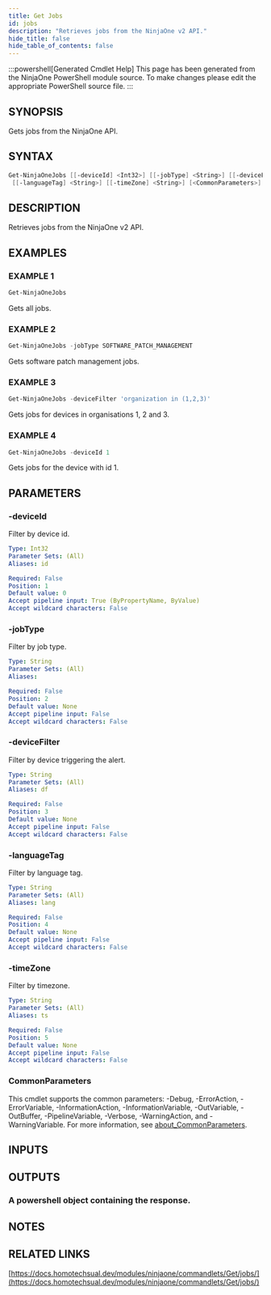 ```yaml
---
title: Get Jobs
id: jobs
description: "Retrieves jobs from the NinjaOne v2 API."
hide_title: false
hide_table_of_contents: false
---
```


:::powershell[Generated Cmdlet Help]
This page has been generated from the NinjaOne PowerShell module source. To make changes please edit the appropriate PowerShell source file.
:::

## SYNOPSIS

Gets jobs from the NinjaOne API.

## SYNTAX

```powershell
Get-NinjaOneJobs [[-deviceId] <Int32>] [[-jobType] <String>] [[-deviceFilter] <String>]
 [[-languageTag] <String>] [[-timeZone] <String>] [<CommonParameters>]
```

## DESCRIPTION

Retrieves jobs from the NinjaOne v2 API.

## EXAMPLES

### EXAMPLE 1

```powershell
Get-NinjaOneJobs
```

Gets all jobs.

### EXAMPLE 2

```powershell
Get-NinjaOneJobs -jobType SOFTWARE_PATCH_MANAGEMENT
```

Gets software patch management jobs.

### EXAMPLE 3

```powershell
Get-NinjaOneJobs -deviceFilter 'organization in (1,2,3)'
```

Gets jobs for devices in organisations 1, 2 and 3.

### EXAMPLE 4

```powershell
Get-NinjaOneJobs -deviceId 1
```

Gets jobs for the device with id 1.

## PARAMETERS

### -deviceId

Filter by device id.

```yaml
Type: Int32
Parameter Sets: (All)
Aliases: id

Required: False
Position: 1
Default value: 0
Accept pipeline input: True (ByPropertyName, ByValue)
Accept wildcard characters: False
```

### -jobType

Filter by job type.

```yaml
Type: String
Parameter Sets: (All)
Aliases:

Required: False
Position: 2
Default value: None
Accept pipeline input: False
Accept wildcard characters: False
```

### -deviceFilter

Filter by device triggering the alert.

```yaml
Type: String
Parameter Sets: (All)
Aliases: df

Required: False
Position: 3
Default value: None
Accept pipeline input: False
Accept wildcard characters: False
```

### -languageTag

Filter by language tag.

```yaml
Type: String
Parameter Sets: (All)
Aliases: lang

Required: False
Position: 4
Default value: None
Accept pipeline input: False
Accept wildcard characters: False
```

### -timeZone

Filter by timezone.

```yaml
Type: String
Parameter Sets: (All)
Aliases: ts

Required: False
Position: 5
Default value: None
Accept pipeline input: False
Accept wildcard characters: False
```

### CommonParameters

This cmdlet supports the common parameters: -Debug, -ErrorAction, -ErrorVariable, -InformationAction, -InformationVariable, -OutVariable, -OutBuffer, -PipelineVariable, -Verbose, -WarningAction, and -WarningVariable. For more information, see [about_CommonParameters](http://go.microsoft.com/fwlink/?LinkID=113216).

## INPUTS


## OUTPUTS

### A powershell object containing the response.

## NOTES

## RELATED LINKS

[https://docs.homotechsual.dev/modules/ninjaone/commandlets/Get/jobs/](https://docs.homotechsual.dev/modules/ninjaone/commandlets/Get/jobs/)
